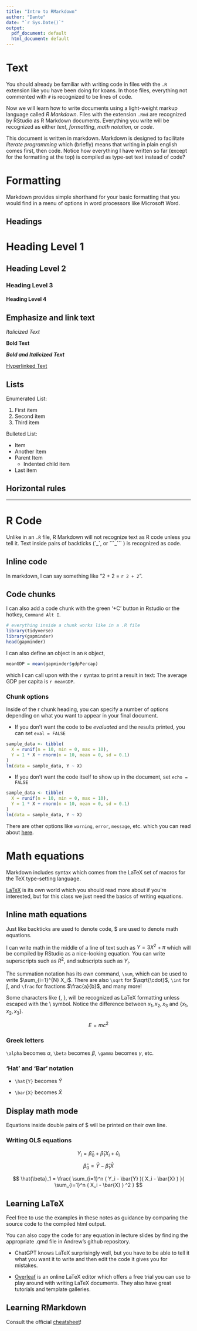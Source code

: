 ```yaml
---
title: "Intro to RMarkdown"
author: "Dante"
date: "`r Sys.Date()`"
output:
  pdf_document: default
  html_document: default
---
```


# Text

You should already be familiar with writing code in files with the `.R` extension like you have been doing for koans.
In those files, everything not commented with `#` is recognized to be lines of code.

Now we will learn how to write documents using a light-weight markup language called *R Markdown*.
Files with the extension `.Rmd` are recognized by RStudio as R Markdown documents.
Everything you write will be recognized as either *text*, *formatting*, *math notation*, or *code*.

This document is written in markdown. 
Markdown is designed to facilitate *literate programming* which (briefly) means that writing in plain english comes first,
then code.
Notice how everything I have written so far (except for the formatting at the top) is compiled as type-set text instead of code?

# Formatting

Markdown provides simple shorthand for your basic formatting that you would find in a menu of options in word processors like Microsoft Word.

## Headings 

# Heading Level 1 

## Heading Level 2 

### Heading Level 3 

#### Heading Level 4 

## Emphasize and link text

*Italicized Text*

**Bold Text**

***Bold and Italicized Text***

[Hyperlinked Text](https://youtu.be/dQw4w9WgXcQ)

## Lists

Enumerated List:

1. First item
2. Second item
3. Third item

Bulleted List:

* Item 
* Another Item
* Parent Item 
  * Indented child item
* Last item

## Horizontal rules

---

# R Code

Unlike in an `.R` file, R Markdown will not recognize text as R code unless you tell it.
Text inside pairs of backticks (\`\_\`, or \`\`\`\_\`\`\` ) is recognized as code.

## Inline code 

In markdown, I can say something like "2 + 2 = `r 2 + 2`". 

## Code chunks 

I can also add a code chunk with the green '+C' button in Rstudio or the hotkey, `Command Alt I`.

```r
# everything inside a chunk works like in a .R file
library(tidyverse)
library(gapminder)
head(gapminder)
```

I can also define an object in an `R` object,
```r
meanGDP = mean(gapminder$gdpPercap)
```

which I can call upon with the ``r `` syntax to print a result in text:
The average GDP per capita is `r meanGDP`.

### Chunk options
Inside of the r chunk heading, you can specify a number of options depending on what you want to appear in your final document.

* If you don't want the code to be *evaluated* and the results printed, you can set `eval = FALSE`

```r
sample_data <- tibble(
  X = runif(n = 10, min = 0, max = 10),
  Y = 1 * X + rnorm(n = 10, mean = 0, sd = 0.1)
)
lm(data = sample_data, Y ~ X)
```

* If you don't want the code itself to show up in the document, set `echo = FALSE`

```r
sample_data <- tibble(
  X = runif(n = 10, min = 0, max = 10),
  Y = 1 * X + rnorm(n = 10, mean = 0, sd = 0.1)
)
lm(data = sample_data, Y ~ X)
```

There are other options like `warning`, `error`, `message`, etc. which you can read about [here](https://yihui.org/knitr/options/).

# Math equations

Markdown includes syntax which comes from the LaTeX set of macros for the TeX type-setting language.

[LaTeX](https://www.overleaf.com/learn/latex/Learn_LaTeX_in_30_minutes) is its own world which you should read more about if you're interested, but for this class we just need the basics of writing equations.

## Inline math equations

Just like backticks are used to denote code, \$ are used to denote math equations.

I can write math in the middle of a line of text such as $Y = 3 X^2 + \pi$ which will be compiled by RStudio as a nice-looking equation.
You can write superscripts such as $R^2$, 
and subscripts such as $Y_i$.

The summation notation has its own command, `\sum`, which can be used to write $\sum_{i=1}^{N} X_i$.
There are also `\sqrt` for $\sqrt{\cdot}$, `\int` for $\int$, and `\frac` for fractions $\frac{a}{b}$, and many more!

Some characters like \{, \}, will be recognized as LaTeX formatting unless escaped with the \\ symbol.
Notice the difference between ${ x_1, x_2, x_3 }$ and $\{ x_1, x_2, x_3 \}$.

$$ E = mc^2 $$

### Greek letters

`\alpha` becomes $\alpha$, `\beta` becomes $\beta$, `\gamma` becomes $\gamma$, etc.

### 'Hat' and 'Bar' notation

* `\hat{Y}` becomes $\hat{Y}$

* `\bar{X}` becomes $\bar{X}$

## Display math mode

Equations inside double pairs of $ will be printed on their own line.

### Writing OLS equations

$$ Y_i = \hat{\beta}_0 + \hat{\beta}_1 X_i + \hat{u}_i $$

$$ \hat{\beta}_0 = \bar{Y} - \hat{\beta}_1 \bar{X} $$

$$ 
\hat{\beta}_1 = 
\frac{ \sum_{i=1}^n ( Y_i - \bar{Y} )( X_i - \bar{X} ) }{ \sum_{i=1}^n ( X_i - \bar{X} ) ^2 } 
$$

## Learning LaTeX

Feel free to use the examples in these notes as guidance by comparing the source code to the compiled html output.

You can also copy the code for any equation in lecture slides by finding the appropriate .qmd file in Andrew's github repository.

* ChatGPT knows LaTeX surprisingly well, but you have to be able to tell it what you want it to write and then edit the code it gives you for mistakes.

* [Overleaf](https://www.overleaf.com) is an online LaTeX editor which offers a free trial you can use to play around with writing LaTeX documents.
They also have great tutorials and template galleries.

## Learning RMarkdown

Consult the official [cheatsheet](https://www.rstudio.com/wp-content/uploads/2015/02/rmarkdown-cheatsheet.pdf)!
